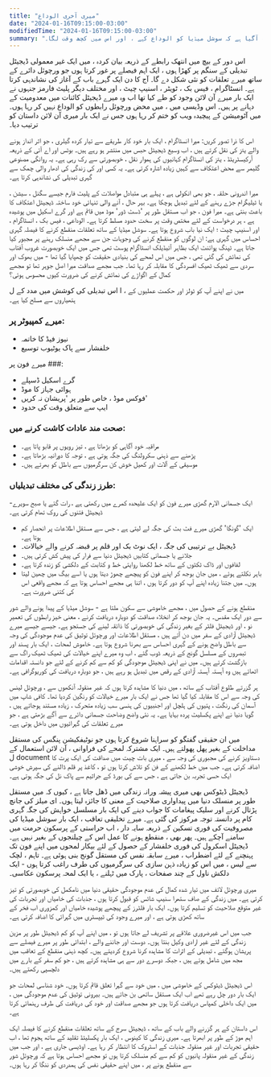 ```yaml
---
title: "میری آخری الوداع"
date: "2024-01-16T09:15:00-03:00"
modifiedTime: "2024-01-16T09:15:00-03:00"
summary: "آخر کار وقت آگیا ہے کہ سوشل میڈیا کو الوداع کہے ، اور اس میں کچھ وقت لگا۔"
---
```


اس دور کے بیچ میں انتھک رابطے کے ذریعہ بیان کردہ ، میں ایک غیر معمولی ڈیجیٹل تبدیلی کے سنگم پر کھڑا ہوں ، ایک اہم فیصلے پر غور کرتا ہوں جو ورچوئل دائرے کے ساتھ میرے تعلقات کو نئی شکل دے گا۔ آج کا دن ایک گہرے باب کے آغاز کی نشاندہی کرتا ہے۔ انسٹاگرام ، فیس بک ، ٹویٹر ، اسنیپ چیٹ ، اور مختلف دیگر پلیٹ فارمز جنہوں نے ایک بار میرے آن لائن وجود کو طے کیا تھا اب وہ میرے ڈیجیٹل کائنات میں معدومیت کے دہانے پر ہیں۔ اس وڈیسی میں ، میں محض ورچوئل رابطوں کو الوداع نہیں کر رہا ہوں۔ میں آٹومیشن کے پیچیدہ ویب کو ختم کر رہا ہوں جس نے ایک بار میری آن لائن داستان کو ترتیب دیا۔

اس کا ذرا تصور کریں: میرا انسٹاگرام ، ایک بار خود کار طریقے سے تیار کردہ گیلری ، جو اثر انداز ہونے والے یتز کی نقل کرتے ہیں ، اب وسیع ڈیجیٹل حبس میں منتشر ہو رہے ہیں۔ بوٹس اور اے آئی کے ذریعہ آرکیسٹریٹڈ ، یتز کی انسٹاگرام کہانیوں کی ہموار نقل ، خوبصورتی سے رک رہی ہے۔ یہ روانگی مصنوعی گلیمر سے محض اعتکاف سے کہیں زیادہ اشارہ کرتی ہے۔ یہ کسی اور کی زندگی کی ادھار والی چمک سے گہری تبدیلی کی نشاندہی کرتا ہے۔

میرا اندرونی حلقہ ، جو بھی انکولی ہے ، پہلے ہی متبادل مواصلات کے پلیٹ فارم جیسے سگنل ، سیشن ، یا ٹیلیگرام جڑے رہنے کے لئے تبدیل ہوچکا ہے۔ بہر حال ، آنے والی تنہائی خود ساختہ ڈیجیٹل اعتکاف کا باعث بنتی ہے۔ میرا فون ، جو اب مستقل طور پر 'ڈسٹ ڈور' موڈ میں قائم ہے اور گرے اسکیل میں پوشیدہ ہے ، ہر درخواست کے لئے مختص وقت پر سخت حدود مسلط کرتا ہے۔ الوداعی ، فیس بک ، انسٹاگرام ، اور اسنیپ چیٹ ؛ ایک نیا باب شروع ہوتا ہے۔
سوشل میڈیا کے ساتھ تعلقات منقطع کرنے کا فیصلہ گہری احساس میں گہری ہے: ان لوگوں کو منقطع کرنے کی وجوہات جن سے مجھے منسلک رہنے پر مجبور کیا جاتا ہے۔ ٹپنگ پوائنٹ ایک بظاہر آئیڈیلک انسٹاگرام پوسٹ تھی جس میں ایک خوبصورت غروب آفتاب کی نمائش کی گئی تھی ، جس میں اس لمحے کی بنیادی حقیقت کو چھپایا گیا تھا - میں بھوک اور سردی سے ٹھیک ٹھیک افسردگی کا مقابلہ کر رہا تھا۔ جب مجھے صداقت میرا اصل جوہر تھا تو مجھے کمال کے اگواڑے کی نمائش کرنے کی ضرورت کیوں محسوس ہوئی؟

اس تبدیلی کی کوشش میں مدد کے ل I ، میں نے اپنے آپ کو ٹولز اور حکمت عملیوں کے ہتھیاروں سے مسلح کیا ہے۔

### میرے کمپیوٹر پر:
- نیوز فیڈ کا خاتمہ
- خلفشار سے پاک یوٹیوب توسیع

میرے فون پر ###:
- گرے اسکیل ڈسپلے
- ہوائی جہاز کا موڈ
- فوکس موڈ ، خاص طور پر 'پریشان نہ کریں'
- ایپ سے متعلق وقت کی حدود

### صحت مند عادات کاشت کرنے میں:
- مراقبہ خود آگاہی کو بڑھاتا ہے ، تیز رویوں پر قابو پاتا ہے۔
- پڑھنے سے ذہنی سکرولنگ کی جگہ ہوتی ہے ، توجہ کا دورانیہ بڑھاتا ہے۔
- موسیقی کے آلات اور کھیل خوش کن سرگرمیوں سے باطل کو بھرتے ہیں۔

### طرز زندگی کی مختلف تبدیلیاں:
-ایک جسمانی الارم گھڑی میرے فون کو ایک علیحدہ کمرے میں رکھتی ہے ، رات گئے یا صبح سویرے ڈیجیٹل فتنوں کی روک تھام کرتی ہے۔
- ایک 'گونگا' گھڑی میرے فٹ بٹ کی جگہ لے لیتی ہے ، جس سے مستقل اطلاعات پر انحصار کم ہوتا ہے۔
- ڈیجیٹل بے ترتیبی کی جگہ ، ایک نوٹ بک اور قلم پر قبضہ کرنے والے خیالات۔
- جلانے یا جسمانی کتابیں ڈیجیٹل دنیا سے فرار کی پیش کش کرتی ہیں۔
- لفافوں اور ڈاک ٹکٹوں کے ساتھ خط لکھنا روایتی خط و کتابت کے دلکشی کو زندہ کرتا ہے۔
- باہر نکلتے ہوئے ، میں جان بوجھ کر اپنے فون کو پیچھے چھوڑ دیتا ہوں یا اسے بیگ میں چھین لیتا ہوں۔ میں جتنا زیادہ اپنے آپ کو دور کرتا ہوں ، اتنا ہی مجھے احساس ہوتا ہے کہ مجھے واقعی اس کی کتنی ضرورت ہے۔

منقطع ہونے کے حصول میں ، مجھے خاموشی سے سکون ملتا ہے - سوشل میڈیا کے پیدا ہونے والے شور سے دور ایک مقدس۔ یہ جان بوجھ کر انخلاء صداقت کو دوبارہ دریافت کرنے ، معنی خیز رابطوں کی تعمیر نو ، اور ڈیجیٹل فلٹر کے بغیر زندگی کی خوبصورتی کا ذائقہ لینے کی جستجو ہے۔
جیسے جیسے میرے ڈیجیٹل آزادی کے سفر میں دن آتے ہیں ، مستقل اطلاعات اور ورچوئل توثیق کی عدم موجودگی کی وجہ سے باطل واضح ہونے کے گہری احساس سے بھرنا شروع ہوتا ہے۔ خاموش لمحات ، ایک بار پسند اور تبصروں کے مسلسل گونج کے ذریعہ ڈوب گئے ، اب وہ میرے اپنے خیالات کی ٹھیک ٹھیک راگ سے بازگشت کرتے ہیں۔ میں نے اپنی ڈیجیٹل موجودگی کو کم سے کم کرنے کے لئے جو دانستہ اقدامات اٹھائے ہیں وہ آہستہ آہستہ آزادی کے رقص میں تبدیل ہو رہے ہیں ، جو دوبارہ دریافت کی کوریوگرافی ہے۔

ہر گزرتے طلوع آفتاب کے ساتھ ، میں دنیا کا مشاہدہ کرتا ہوں کہ غیر منقولہ آنکھوں سے ، ورچوئل لینس کی وجہ سے اس کا مقابلہ کیا گیا تھا جس نے ایک بار میرے خیالات کو رنگین کردیا تھا۔ کافی شاپ میں آسمان کی رنگت ، پتیوں کی ہلچل اور اجنبیوں کی ہنسی سب زیادہ متحرک ، زیادہ مستند ہوجاتے ہیں ، گویا دنیا نے اپنے پکسلیٹ پردہ بہایا ہے۔ یہ نئی واضح وضاحت جسمانی دائرے سے آگے بڑھتی ہے ، جو میرے تعلقات کی گہرائیوں میں داخل ہوتی ہے۔

میں ان حقیقی گفتگو کو سراہنا شروع کرتا ہوں جو نوٹیفکیشن پنگس کی مستقل مداخلت کے بغیر پھل پھولتے ہیں۔ ایک مشترکہ لمحے کی فراوانی ، آن لائن استعمال کے ل document دستاویز کرنے کی مجبوری کی وجہ سے ، میری بات چیت میں صداقت کی ایک پرت کا اضافہ کرتی ہے۔ جب میں خط لکھنے کے فن کو تلاش کرتا ہوں تو ، کاغذ پر قلم ڈالنے کی سپرش خوشی ایک حسی تجربہ بن جاتی ہے ، جس سے کی بورڈ کے جراثیم سے پاک نل کی جگہ ہوتی ہے۔

ڈیجیٹل ڈیٹوکس بھی میری پیشہ ورانہ زندگی میں ڈھل جاتا ہے ، کیوں کہ میں مستقل طور پر منسلک دنیا میں پیداواری صلاحیت کے معنی کا جائزہ لیتا ہوں۔ ای میلز کی جانچ پڑتال کرنے اور سلیک پیغامات کا جواب دینے کی ایک بار مسلسل خواہش کی جگہ گہری کام پر دانستہ توجہ مرکوز کی گئی ہے۔ میرے تخلیقی تعاقب ، ایک بار سوشل میڈیا کی مصروفیت کی فوری تسکین کے ذریعہ سایہ دار ، اب حراستی کے پرسکون حرمت میں سامنے آچکے ہیں۔
پھر بھی ، منقطع ہونے کا عمل اس کے چیلنجوں کے بغیر نہیں ہے۔ ڈیجیٹل اسکرول کی فوری خلفشار کے حصول کے لئے بیکار لمحوں میں اپنے فون تک پہنچنے کے لئے اضطراب ، میرے سابقہ ​​نفس کی مستقل گونج بنی ہوئی ہے۔ تاہم ، لچک سے لیس ، میں اس کو زیادہ ذہن سازی کی سرگرمیوں کی طرف راغب کرتا ہوں - ایک دلکش ناول کے چند صفحات ، پارک میں ٹہلنے ، یا ایک لمحہ پرسکون عکاسی۔

میری ورچوئل لائف میں تیار شدہ کمال کی عدم موجودگی حقیقی دنیا میں نامکمل کی خوبصورتی کو تیز کرتی ہے۔ میں زندگی کے صاف ستھرا سنیپ شاٹس کو قبول کرتا ہوں ، جذبات کی خامیاں اور تجربات کی غیر متوقع صلاحیت کو تسلیم کرتا ہوں۔ ایک بار فلٹرز کے پیچھے پوشیدہ خامیاں اور کمزوری اب فخر کے ساتھ کھڑی ہوتی ہے ، اور میرے وجود کی ٹیپسٹری میں گہرائی کا اضافہ کرتی ہے۔

جب میں اس غیرضروری علاقے پر تشریف لے جاتا ہوں تو ، میں اپنے آپ کو کم ڈیجیٹل طور پر مزین زندگی کے لئے غیر ارادی وکیل بنتا ہوں۔ دوست اور جاننے والے ، ابتدائی طور پر میرے فیصلے سے پریشان ہوگئے ، تبدیلی کے اثرات کا مشاہدہ کرنا شروع کردیتے ہیں۔ کچھ ذہنی منقطع کے تعاقب میں مجھ میں شامل ہوتے ہیں ، جبکہ دوسرے دور سے ہی مشاہدہ کرتے ہیں ، جو کم سفر کے بارے میں دلچسپی رکھتے ہیں۔

اس ڈیجیٹل ڈیٹوکس کے خاموشی میں ، میں خود سے گہرا تعلق قائم کرتا ہوں۔ خود شناسی لمحات جو ایک بار دور چل رہے تھے اب ایک مستقل ساتھی بن جاتے ہیں۔ بیرونی توثیق کی عدم موجودگی میں ، میں ایک داخلی کمپاس دریافت کرتا ہوں جو مجھے صداقت اور خود کی دریافت کی طرف رہنمائی کرتا ہے۔

اس داستان کے ہر گزرنے والے باب کے ساتھ ، ڈیجیٹل سرج کے ساتھ تعلقات منقطع کرنے کا فیصلہ ایک اہم موڑ کے طور پر ابھرتا ہے۔ میری زندگی کا کینوس ، ایک بار پکسلیٹڈ تقلید کے ساتھ ہجوم تھا ، اب حقیقی تجربات اور غیر منقولہ جذبات کے اسٹروک کا انتظار کر رہا ہے۔ اوڈیسی جاری ہے ، اور جب میں زندگی کے غیر منقولہ پانیوں کو کم سے کم منسلک کرتا ہوں تو مجھے احساس ہوتا ہے کہ ورچوئل شور سے منقطع ہونے پر ، میں اپنے حقیقی نفس کی ہمدردی کو ننگا کر رہا ہوں۔